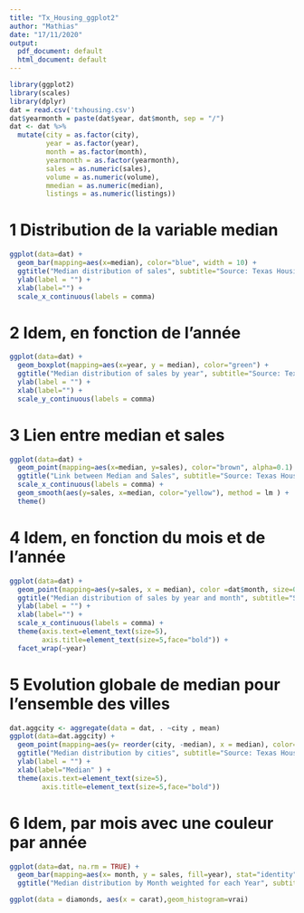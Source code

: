 ```yaml
---
title: "Tx_Housing_ggplot2"
author: "Mathias"
date: "17/11/2020"
output:
  pdf_document: default
  html_document: default
---
```


```r
library(ggplot2)
library(scales)
library(dplyr)
dat = read.csv('txhousing.csv')
dat$yearmonth = paste(dat$year, dat$month, sep = "/")
dat <- dat %>%
  mutate(city = as.factor(city),
         year = as.factor(year),
         month = as.factor(month),
         yearmonth = as.factor(yearmonth),
         sales = as.numeric(sales),
         volume = as.numeric(volume),
         mmedian = as.numeric(median),
         listings = as.numeric(listings))
```

# 1 Distribution de la variable median



```r
ggplot(data=dat) +
  geom_bar(mapping=aes(x=median), color="blue", width = 10) +
  ggtitle("Median distribution of sales", subtitle="Source: Texas Housing") + 
  ylab(label = "") + 
  xlab(label="") + 
  scale_x_continuous(labels = comma)

```


# 2 Idem, en fonction de l’année

```r
ggplot(data=dat) +
  geom_boxplot(mapping=aes(x=year, y = median), color="green") +
  ggtitle("Median distribution of sales by year", subtitle="Source: Texas Housing") + 
  ylab(label = "") + 
  xlab(label="") + 
  scale_y_continuous(labels = comma)


```

# 3 Lien entre median et sales

```r
ggplot(data=dat) +
  geom_point(mapping=aes(x=median, y=sales), color="brown", alpha=0.1) +
  ggtitle("Link between Median and Sales", subtitle="Source: Texas Housing") + 
  scale_x_continuous(labels = comma) + 
  geom_smooth(aes(y=sales, x=median, color="yellow"), method = lm ) + 
  theme()
```

# 4 Idem, en fonction du mois et de l’année
```r
ggplot(data=dat) +
  geom_point(mapping=aes(y=sales, x = median), color =dat$month, size=0.8, alpha=0.8) +
  ggtitle("Median distribution of sales by year and month", subtitle="Source: Texas Housing") + 
  ylab(label = "") + 
  xlab(label="") +
  scale_x_continuous(labels = comma) + 
  theme(axis.text=element_text(size=5),
        axis.title=element_text(size=5,face="bold")) +
  facet_wrap(~year)

```



# 5 Evolution globale de median pour l’ensemble des villes
```r

dat.aggcity <- aggregate(data = dat, . ~city , mean)
ggplot(data=dat.aggcity) +
  geom_point(mapping=aes(y= reorder(city, -median), x = median), color="red", size = 5, shape = "o", alpha = 0.8) +
  ggtitle("Median distribution by cities", subtitle="Source: Texas Housing") + 
  ylab(label = "") + 
  xlab(label="Median" ) +
  theme(axis.text=element_text(size=5),
        axis.title=element_text(size=5,face="bold"))

```



# 6 Idem, par mois avec une couleur par année
```r
ggplot(data=dat, na.rm = TRUE) +
  geom_bar(mapping=aes(x= month, y = sales, fill=year), stat="identity") +
  ggtitle("Median distribution by Month weighted for each Year", subtitle="Source: Texas Housing")


```




```r
ggplot(data = diamonds, aes(x = carat),geom_histogram=vrai)
```



